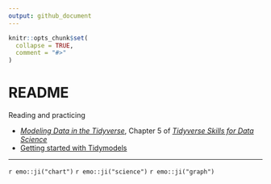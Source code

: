 ```yaml
---
output: github_document
---
```


<!-- README.md is generated from README.Rmd. Please edit that file -->

```r
knitr::opts_chunk$set(
  collapse = TRUE,
  comment = "#>"
)
```

# README

<!-- badges: start -->
<!-- badges: end -->

Reading and practicing 

- [_Modeling Data in the Tidyverse_](https://jhudatascience.org/tidyversecourse/model.html), Chapter 5 of [_Tidyverse Skills for Data Science_](https://jhudatascience.org/tidyversecourse)
- [Getting started with Tidymodels](https://www.tidymodels.org/start/)


***

`r emo::ji("chart")` `r emo::ji("science")` `r emo::ji("graph")`



